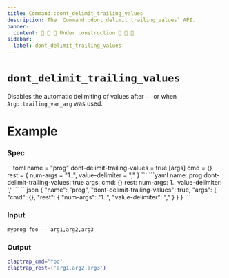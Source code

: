 ```yaml
---
title: Command::dont_delimit_trailing_values
description: The `Command::dont_delimit_trailing_values` API.
banner:
  content: 🚧 🚧 🚧 Under construction 🚧 🚧 🚧
sidebar:
  label: dont_delimit_trailing_values
---
```



# `dont_delimit_trailing_values` <LinkButton href="https://docs.rs/clap/latest/clap/struct.Command.html#method.dont_delimit_trailing_values" icon="open-book" variant="minimal"></LinkButton>

<Badge text="since 0.1.0" size="small" />

Disables the automatic delimiting of values after `--` or when `Arg::trailing_var_arg` was used.

# Example

### Spec

<Tabs syncKey="format">
  <TabItem label="TOML">
```toml
name = "prog"
dont-delimit-trailing-values = true
[args]
cmd = {}
rest = { num-args = "1..", value-delimiter = "," }
```
  </TabItem>
  <TabItem label="YAML">
```yaml
name: prog
dont-delimit-trailing-values: true
args:
  cmd: {}
  rest:
    num-args: 1..
    value-delimiter: ','
```
  </TabItem>
  <TabItem label="JSON">
```json
{
  "name": "prog",
  "dont-delimit-trailing-values": true,
  "args": {
    "cmd": {},
    "rest": {
      "num-args": "1..",
      "value-delimiter": ","
    }
  }
}
```
  </TabItem>
</Tabs>

### Input

```bash
myprog foo -- arg1,arg2,arg3
```

### Output

```bash
claptrap_cmd='foo'
claptrap_rest=('arg1,arg2,arg3')
```
